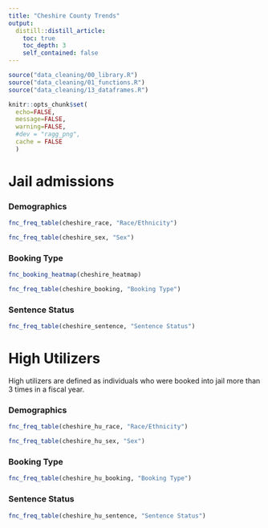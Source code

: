 ```yaml
---
title: "Cheshire County Trends"
output: 
  distill::distill_article:
    toc: true
    toc_depth: 3
    self_contained: false
---
```


```r
source("data_cleaning/00_library.R")
source("data_cleaning/01_functions.R")
source("data_cleaning/13_dataframes.R")
```

```r
knitr::opts_chunk$set(
  echo=FALSE, 
  message=FALSE, 
  warning=FALSE,
  #dev = "ragg_png",
  cache = FALSE
  )
```

# Jail admissions

### Demographics

```r
fnc_freq_table(cheshire_race, "Race/Ethnicity") 
```

```r
fnc_freq_table(cheshire_sex, "Sex")
```

### Booking Type

```r
fnc_booking_heatmap(cheshire_heatmap)
```

```r
fnc_freq_table(cheshire_booking, "Booking Type")
```

### Sentence Status

```r
fnc_freq_table(cheshire_sentence, "Sentence Status")
```

# High Utilizers

High utilizers are defined as individuals who were booked into jail more than 3 times in a fiscal year.  

### Demographics

```r
fnc_freq_table(cheshire_hu_race, "Race/Ethnicity") 
```

```r
fnc_freq_table(cheshire_hu_sex, "Sex")
```

### Booking Type

```r
fnc_freq_table(cheshire_hu_booking, "Booking Type")
```

### Sentence Status

```r
fnc_freq_table(cheshire_hu_sentence, "Sentence Status")
```
